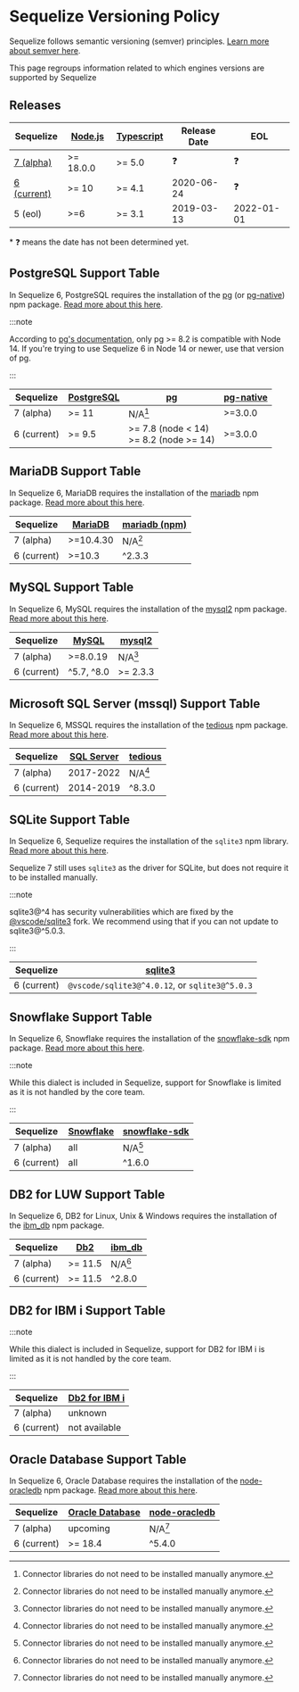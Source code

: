 
<MobileAds />

# Sequelize Versioning Policy

Sequelize follows semantic versioning (semver) principles. [Learn more about semver here](https://semver.org/).

This page regroups information related to which engines versions are supported by Sequelize

## Releases

| Sequelize                       | [Node.js][node-releases] | [Typescript][ts-releases] | Release Date | EOL        |
| ------------------------------- | ------------------------ | ------------------------- | ------------ | ---------- |
| [7 (alpha)][sequelize-core]     | >= 18.0.0                | >= 5.0                    | ❓           | ❓         |
| [6 (current)][sequelize-legacy] | >= 10                    | >= 4.1                    | 2020-06-24   | ❓         |
| 5 (eol)                         | >=6                      | >= 3.1                    | 2019-03-13   | 2022-01-01 |

\* ❓ means the date has not been determined yet.

[node-releases]: https://nodejs.org/en/about/releases/
[ts-releases]: https://github.com/microsoft/TypeScript/releases
[sequelize-core]: https://www.npmjs.com/package/@sequelize/core
[sequelize-legacy]: https://www.npmjs.com/package/sequelize

## PostgreSQL Support Table

In Sequelize 6, PostgreSQL requires the installation of the [pg][pg] (or [pg-native]) npm package.
[Read more about this here](/docs/v6/other-topics/dialect-specific-things/#postgresql).

:::note

According to [pg's documentation](https://node-postgres.com/#version-compatibility),
only pg >= 8.2 is compatible with Node 14.
If you're trying to use Sequelize 6 in Node 14 or newer, use that version of pg.

:::

| Sequelize   | [PostgreSQL][postgres] | [pg]                                         | [pg-native] |
| ----------- | ---------------------- | -------------------------------------------- | ----------- |
| 7 (alpha)   | >= 11                  | N/A[^1]                                      | >=3.0.0     |
| 6 (current) | >= 9.5                 | >= 7.8 (node < 14) <br/> >= 8.2 (node >= 14) | >=3.0.0     |

[postgres]: https://www.postgresql.org/support/versioning/
[pg]: https://www.npmjs.com/package/pg
[pg-native]: https://www.npmjs.com/package/

## MariaDB Support Table

In Sequelize 6, MariaDB requires the installation of the [mariadb][mariadb-npm] npm package.
[Read more about this here](/docs/v6/other-topics/dialect-specific-things/#mariadb).

| Sequelize   | [MariaDB][mariadb] | [mariadb (npm)][mariadb-npm] |
| ----------- | ------------------ | ---------------------------- |
| 7 (alpha)   | >=10.4.30          | N/A[^1]                      |
| 6 (current) | >=10.3             | ^2.3.3                       |

[mariadb]: https://mariadb.org/about/#maintenance-policy
[mariadb-npm]: https://www.npmjs.com/package/mariadb

## MySQL Support Table

In Sequelize 6, MySQL requires the installation of the [mysql2] npm package.
[Read more about this here](/docs/v6/other-topics/dialect-specific-things/#mysql).

| Sequelize   | [MySQL][mysql] | [mysql2] |
| ----------- | -------------- | -------- |
| 7 (alpha)   | >=8.0.19       | N/A[^1]  |
| 6 (current) | ^5.7, ^8.0     | >= 2.3.3 |

[mysql]: https://endoflife.date/mysql
[mysql2]: https://www.npmjs.com/package/mysql2

## Microsoft SQL Server (mssql) Support Table

In Sequelize 6, MSSQL requires the installation of the [tedious] npm package.
[Read more about this here](/docs/v6/other-topics/dialect-specific-things/#microsoft-sql-server-mssql).

| Sequelize   | [SQL Server][mssql] | [tedious] |
| ----------- | ------------------- | --------- |
| 7 (alpha)   | 2017-2022           | N/A[^1]   |
| 6 (current) | 2014-2019           | ^8.3.0    |

[mssql]: https://endoflife.date/mssqlserver
[tedious]: https://www.npmjs.com/package/tedious

## SQLite Support Table

In Sequelize 6, Sequelize requires the installation of the `sqlite3` npm library.
[Read more about this here](/docs/v6/other-topics/dialect-specific-things/#sqlite).

Sequelize 7 still uses `sqlite3` as the driver for SQLite, but does not require it to be installed manually.

:::note

sqlite3@^4 has security vulnerabilities which are fixed by the [@vscode/sqlite3](https://www.npmjs.com/package/@vscode/sqlite3) fork. We recommend using that if you can not update to sqlite3@^5.0.3.

:::

| Sequelize   | [sqlite3]                                      |
| ----------- | ---------------------------------------------- |
| 6 (current) | `@vscode/sqlite3@^4.0.12`, or `sqlite3@^5.0.3` |

[sqlite3]: https://www.npmjs.com/package/sqlite3

## Snowflake Support Table

In Sequelize 6, Snowflake requires the installation of the [snowflake-sdk] npm package.
[Read more about this here](/docs/v6/other-topics/dialect-specific-things/#snowflake-experimental).

:::note

While this dialect is included in Sequelize,
support for Snowflake is limited as it is not handled by the core team.

:::

| Sequelize   | [Snowflake](https://www.snowflake.com/pricing/) | [snowflake-sdk] |
| ----------- | ----------------------------------------------- | --------------- |
| 7 (alpha)   | all                                             | N/A[^1]         |
| 6 (current) | all                                             | ^1.6.0          |

[snowflake-sdk]: https://www.npmjs.com/package/snowflake-sdk

## DB2 for LUW Support Table

In Sequelize 6, DB2 for Linux, Unix & Windows requires the installation of the [ibm_db] npm package.

| Sequelize   | [Db2][db2] | [ibm_db] |
| ----------- | ---------- | -------- |
| 7 (alpha)   | >= 11.5    | N/A[^1]  |
| 6 (current) | >= 11.5    | ^2.8.0   |

[db2]: https://www.ibm.com/support/pages/db2-distributed-end-support-eos-dates
[ibm_db]: https://www.npmjs.com/package/ibm_db

## DB2 for IBM i Support Table

:::note

While this dialect is included in Sequelize,
support for DB2 for IBM i is limited as it is not handled by the core team.

:::

| Sequelize   | [Db2 for IBM i][ibmi] |
| ----------- | --------------------- |
| 7 (alpha)   | unknown               |
| 6 (current) | not available         |

[ibmi]: https://www.ibm.com/support/pages/db2-ibm-i
[odbc]: https://www.npmjs.com/package/odbc

## Oracle Database Support Table

In Sequelize 6, Oracle Database requires the installation of the [node-oracledb] npm package.
[Read more about this here](/docs/v6/other-topics/dialect-specific-things/#oracle-database).

| Sequelize   | [Oracle Database] | [node-oracledb] |
| ----------- | ----------------- | --------------- |
| 7 (alpha)   | upcoming          | N/A[^1]         |
| 6 (current) | >= 18.4           | ^5.4.0          |

[Oracle Database]: https://www.oracle.com/database/technologies/oracle-database-software-downloads.html
[node-oracledb]: https://www.npmjs.com/package/oracledb

[^1]: Connector libraries do not need to be installed manually anymore.
[^⚠️2]: Support for mariadb 3 has not been completed yet https://github.com/sequelize/sequelize/pull/14187
